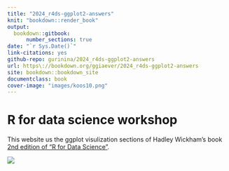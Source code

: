 ```yaml
--- 
title: "2024_r4ds-ggplot2-answers" 
knit: "bookdown::render_book"
output:
  bookdown::gitbook: 
      number_sections: true
date: "`r Sys.Date()`" 
link-citations: yes 
github-repo: gurinina/2024_r4ds-ggplot2-answers 
url: https\://bookdown.org/ggiaever/2024_r4ds-ggplot2-answers 
site: bookdown::bookdown_site 
documentclass: book
cover-image: "images/koos10.png"
---
```


# R for data science workshop {-}

This website us the ggplot visulization sections of Hadley Wickham's book [2nd edition of "R for Data Science"](https://r4ds.hadley.nz/).

![](images/koos10.png)
